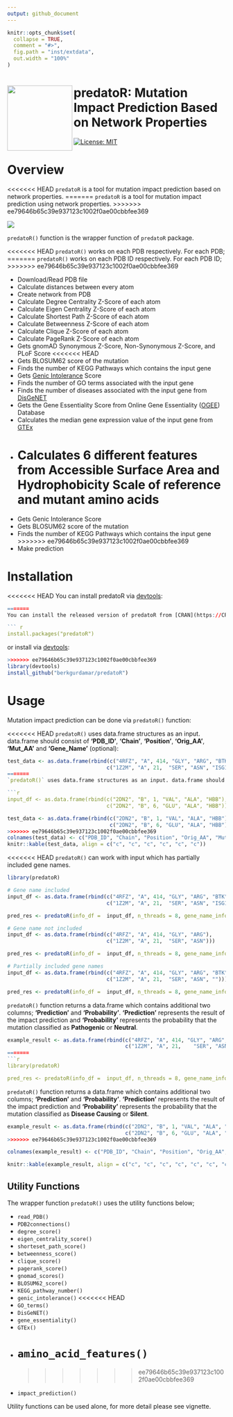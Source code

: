 ```yaml
---
output: github_document
---
```


<!-- README.md is generated from README.Rmd. Please edit that file -->

```r
knitr::opts_chunk$set(
  collapse = TRUE,
  comment = "#>",
  fig.path = "inst/extdata",
  out.width = "100%"
)
```

# <img src="https://github.com/berkgurdamar/predatoR/blob/main/inst/extdata/predator_logo.png?raw=true" align="left" height=150/> predatoR: Mutation Impact Prediction Based on Network Properties

<!-- badges: start -->
[![License: MIT](https://img.shields.io/badge/License-MIT-yellow.svg)](https://opensource.org/licenses/MIT)
<!-- badges: end -->

<!-- <br /> -->
<!-- <br /> -->

# Overview

<<<<<<< HEAD
`predatoR` is a tool for mutation impact prediction based on network properties.
=======
`predatoR` is a tool for mutation impact prediction using network properties.
>>>>>>> ee79646b65c39e937123c1002f0ae00cbbfee369

<img src="https://github.com/berkgurdamar/predatoR/blob/main/vignettes/predatoR_workflow.png?raw=true" style="max-width:100%;" />

`predatoR()` function is the wrapper function of `predatoR` package.

<<<<<<< HEAD
`predatoR()` works on each PDB respectively. For each PDB;  
=======
`predatoR()` works on each PDB ID respectively. For each PDB ID;  
>>>>>>> ee79646b65c39e937123c1002f0ae00cbbfee369

 - Download/Read PDB file
 - Calculate distances between every atom
 - Create network from PDB
 - Calculate Degree Centrality Z-Score of each atom
 - Calculate Eigen Centrality Z-Score of each atom
 - Calculate Shortest Path Z-Score of each atom
 - Calculate Betweenness Z-Score of each atom
 - Calculate Clique Z-Score of each atom
 - Calculate PageRank Z-Score of each atom
 - Gets gnomAD Synonymous Z-Score, Non-Synonymous Z-Score, and PLoF Score
<<<<<<< HEAD
 - Gets BLOSUM62 score of the mutation
 - Finds the number of KEGG Pathways which contains the input gene
 - Gets [Genic Intolerance](http://genic-intolerance.org/) Score
 - Finds the number of GO terms associated with the input gene
 - Finds the number of diseases associated with the input gene from [DisGeNET](https://www.disgenet.org/)
 - Gets the Gene Essentiality Score from Online Gene Essentiality ([OGEE](https://v3.ogee.info/#/home)) Database
 - Calculates the median gene expression value of the input gene from [GTEx](https://gtexportal.org/home/)
 - Calculates 6 different features from Accessible Surface Area and Hydrophobicity Scale of reference and mutant amino acids
=======
 - Gets Genic Intolerance Score
 - Gets BLOSUM62 score of the mutation
 - Finds the number of KEGG Pathways which contains the input gene
>>>>>>> ee79646b65c39e937123c1002f0ae00cbbfee369
 - Make prediction

# Installation

<<<<<<< HEAD
You can install predatoR via [devtools](https://www.r-project.org/nosvn/pandoc/devtools.html):

``` r
=======
You can install the released version of predatoR from [CRAN](https://CRAN.R-project.org) with:

``` r
install.packages("predatoR")
```

or install via [devtools](https://www.r-project.org/nosvn/pandoc/devtools.html):

``` r
>>>>>>> ee79646b65c39e937123c1002f0ae00cbbfee369
library(devtools)
install_github("berkgurdamar/predatoR")
```

# Usage

Mutation impact prediction can be done via `predatoR()` function:

<<<<<<< HEAD
`predatoR()` uses data.frame structures as an input. data.frame should consist of __'PDB_ID'__, __'Chain'__, __'Position'__, __'Orig_AA'__, __'Mut_AA'__ and __'Gene_Name'__ (optional):

```r
test_data <- as.data.frame(rbind(c("4RFZ", "A", 414, "GLY", "ARG", "BTK"),
                                c("1Z2M", "A", 21,	"SER", "ASN", "ISG15")))
=======
`predatoR()` uses data.frame structures as an input. data.frame should consist of __'PDB_ID'__, __'Chain'__, __'Position'__, __'Orig_AA'__, __'Mut_AA'__ and __'Gene_Name'__(optional):

```r

input_df <- as.data.frame(rbind(c("2DN2", "B", 1, "VAL", "ALA", "HBB"),
                                c("2DN2", "B", 6, "GLU", "ALA", "HBB")))

```

```r
test_data <- as.data.frame(rbind(c("2DN2", "B", 1, "VAL", "ALA", "HBB"),
                                 c("2DN2", "B", 6, "GLU", "ALA", "HBB")))
>>>>>>> ee79646b65c39e937123c1002f0ae00cbbfee369
colnames(test_data) <- c("PDB_ID", "Chain", "Position", "Orig_AA", "Mut_AA", "Gene_Name")
knitr::kable(test_data, align = c("c", "c", "c", "c", "c", "c"))
```

<<<<<<< HEAD
`predatoR()` can work with input which has partially included gene names.

```r
library(predatoR)

# Gene name included
input_df <- as.data.frame(rbind(c("4RFZ", "A", 414, "GLY", "ARG", "BTK"),
                                c("1Z2M", "A", 21,	"SER", "ASN", "ISG15")))

pred_res <- predatoR(info_df =  input_df, n_threads = 8, gene_name_info = TRUE)

# Gene name not included
input_df <- as.data.frame(rbind(c("4RFZ", "A", 414, "GLY", "ARG"),
                                c("1Z2M", "A", 21,	"SER", "ASN")))

pred_res <- predatoR(info_df =  input_df, n_threads = 8, gene_name_info = FALSE)

# Partially included gene names
input_df <- as.data.frame(rbind(c("4RFZ", "A", 414, "GLY", "ARG", "BTK"),
                                c("1Z2M", "A", 21,	"SER", "ASN", "")))

pred_res <- predatoR(info_df =  input_df, n_threads = 8, gene_name_info = TRUE)

```

`predatoR()` function returns a data.frame which contains additional two columns; __'Prediction'__ and __'Probability'__. __'Prediction'__ represents the result of the impact prediction and __'Probability'__ represents the probability that the mutation classified as __Pathogenic__ or __Neutral__.

```r
example_result <- as.data.frame(rbind(c("4RFZ", "A", 414, "GLY", "ARG", "BTK", "Pathogenic", "0.7666323"),
                                      c("1Z2M", "A", 21,	"SER", "ASN", "ISG15", "Nautral", "0.7704317")))
=======
```r
library(predatoR)

pred_res <- predatoR(info_df =  input_df, n_threads = 8, gene_name_info = TRUE)
```

`predatoR()` function returns a data.frame which contains additional two columns; __'Prediction'__ and __'Probability'__. __'Prediction'__ represents the result of the impact prediction and __'Probability'__ represents the probability that the mutation classified as __Disease Causing__ or __Silent__.

```r
example_result <- as.data.frame(rbind(c("2DN2", "B", 1, "VAL", "ALA", "HBB", "Silent", "0.6123515"),
                                      c("2DN2", "B", 6, "GLU", "ALA", "HBB", "Silent", "0.5398617")))
>>>>>>> ee79646b65c39e937123c1002f0ae00cbbfee369

colnames(example_result) <- c("PDB_ID", "Chain", "Position", "Orig_AA", "Mut_AA", "Gene_Name", "Prediction", "Probability")

knitr::kable(example_result, align = c("c", "c", "c", "c", "c", "c", "c", "c"))
```


## Utility Functions

The wrapper function `predatoR()` uses the utility functions below;

 - `read_PDB()`
 - `PDB2connections()`
 - `degree_score()`
 - `eigen_centrality_score()`
 - `shorteset_path_score()`
 - `betweenness_score()`
 - `clique_score()`
 - `pagerank_score()`
 - `gnomad_scores()`
 - `BLOSUM62_score()`
 - `KEGG_pathway_number()`
 - `genic_intolerance()`
<<<<<<< HEAD
 - `GO_terms()`
 - `DisGeNET()`
 - `gene_essentiality()`
 - `GTEx()`
 - `amino_acid_features()`
=======
>>>>>>> ee79646b65c39e937123c1002f0ae00cbbfee369
 - `impact_prediction()`
 
Utility functions can be used alone, for more detail please see vignette.
